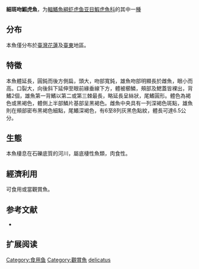 {{Speciesbox
| name = 細斑吻鰕虎魚
| status = NE
| status_system = IUCN3.1
| image = Rhinogobius delicatus.jpg
| image_width = 250px
| image_caption = 
| genus = Rhinogobius
| species = delicatus
| authority = [[Chen_&_Shao|Chen & Shao]], 1996
| synonyms = }}

'''細斑吻鰕虎魚'''，为[[輻鰭魚綱|輻鰭魚綱]][[虾虎鱼亚目|虾虎鱼亚目]][[鰕虎魚科|鰕虎魚科]]的其中一[[種|種]]

==分布==
本魚僅分布於[[臺灣|臺灣]][[花蓮縣|花蓮]]及[[臺東縣|臺東]]地區。

==特徵==
本魚體延長，圓鈍而後方側扁，頭大，吻部寬鈍，雄魚吻部明顯長於雌魚，眼小而高。口裂大，向後斜下延伸至眼前緣垂線下方，體被櫛鱗，頰部及鰓蓋皆裸出，背鰭2個，雄魚第一背鰭以第二或第三棘最長，略延長呈絲狀，尾鰭圓形。體色為褐色或黑褐色，體側上半部鱗片基部呈黑褐色。雌魚中央具有一列深褐色斑點，雄魚則在頰部密布黑褐色細點，尾鰭深褐色，有6至8列灰黑色點紋，體長可達6.5公分。

==生態==
本魚棲息在石礫底質的河川，屬底棲性魚類，肉食性。

==經濟利用==
可食用或當觀賞魚。

== 参考文献 ==
*{{FishBase_species|genus=Rhinogobius|species=delicatus|year=2011|month=12}}

== 扩展阅读 ==
{{refbegin}}
{{wikispecies-inline|Rhinogobius candidianus|細斑吻鰕虎魚}}
{{refend}}
{{Taxonbar|from=Q3759017}}

[[Category:食用鱼|Category:食用鱼]]
[[Category:觀賞魚|Category:觀賞魚]]
[[Category:吻鰕虎魚屬|delicatus]]


{{鱸形目小作品}}